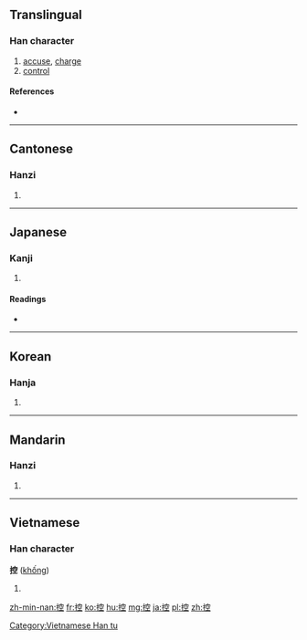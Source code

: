 ==Translingual==

===Han character===
{{Han char|rn=64|rad=手|as=08|sn=11|four=5301<sub>1</sub>|canj=手十金一 (QJCM)}}

# [[accuse]], [[charge]]
# [[control]]

====References====
* {{Han ref|kx=0439.070|dkj=12283|dj=0789.070|hdz=31906.090|uh=63A7|ud=25511|bh=B1B1|bd=45489}}

----

==Cantonese==

===Hanzi===
{{yue-hanzi|jyut=|y=hung3}}

# {{defn|lang=yue|sort=手08}}

----

==Japanese==

===Kanji===
{{ja-kanji|grade=c|rs=手08}}

# {{defn|lang=ja|sort=手08}}

====Readings====
* {{ja-readings|on=[[こう]] (kō)|kun=[[ひかえる]] (hikaeru), [[ひかえ]] (hikae)}}

----

==Korean==

===Hanja===
{{ko-hanja|hangeul=[[공]], [[강]]|eumhun=|rv=gong, gang|mr=kong, kang|y=kong, kang}}

# {{defn|lang=ko|sort=手08}}

----

==Mandarin==

===Hanzi===
{{cmn-hanzi|pin=[[kòng]] ([[kong4]])|wg=k'ung<sup>4</sup>}}

# {{defn|lang=cmn|sort=手08}}

----

==Vietnamese==

===Han character===
'''控''' ([[khống]])

# {{defn|lang=vi}}

[[Category:Vietnamese Han tu]]

[[zh-min-nan:控]]
[[fr:控]]
[[ko:控]]
[[hu:控]]
[[mg:控]]
[[ja:控]]
[[pl:控]]
[[zh:控]]